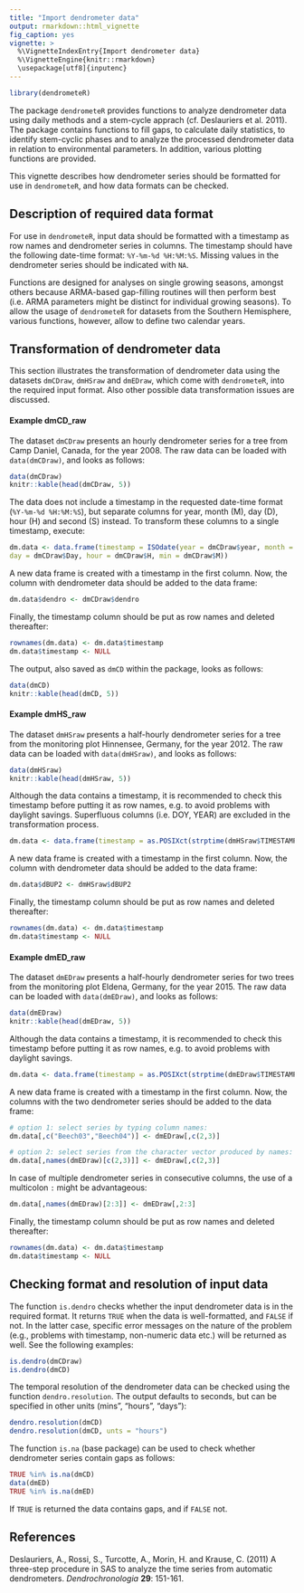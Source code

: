 ```yaml
---
title: "Import dendrometer data"
output: rmarkdown::html_vignette
fig_caption: yes
vignette: >
  %\VignetteIndexEntry{Import dendrometer data}
  %\VignetteEngine{knitr::rmarkdown}
  \usepackage[utf8]{inputenc}
---
```


```r
library(dendrometeR)
```

The package `dendrometeR` provides functions to analyze dendrometer data using daily methods and a stem-cycle apprach (cf. Deslauriers et al. 2011). The package contains functions to fill gaps, to calculate daily statistics, to identify stem-cyclic phases and to analyze the processed dendrometer data in relation to environmental parameters. In addition, various plotting functions are provided.

This vignette describes how dendrometer series should be formatted for use in `dendrometeR`, and how data formats can be checked.

## Description of required data format

For use in `dendrometeR`, input data should be formatted with a timestamp as row names and dendrometer series in columns. The timestamp should have the following date-time format: `%Y-%m-%d %H:%M:%S`. Missing values in the dendrometer series should be indicated with `NA`.

Functions are designed for analyses on single growing seasons, amongst others because ARMA-based gap-filling routines will then perform best (i.e. ARMA parameters might be distinct for individual growing seasons). To allow the usage of `dendrometeR` for datasets from the Southern Hemisphere, various functions, however, allow to define two calendar years.


## Transformation of dendrometer data
This section illustrates the transformation of dendrometer data using the datasets `dmCDraw`, `dmHSraw` and `dmEDraw`, which come with `dendrometeR`, into the required input format. Also other possible data transformation issues are discussed.


#### Example dmCD_raw
The dataset `dmCDraw` presents an hourly dendrometer series for a \emph{Picea mariana} tree from Camp Daniel, Canada, for the year 2008. The raw data can be loaded with `data(dmCDraw)`, and looks as follows:

```r
data(dmCDraw)
knitr::kable(head(dmCDraw, 5))
```

The data does not include a timestamp in the requested date-time format (`%Y-%m-%d %H:%M:%S`), but separate columns for year, month (M), day (D), hour (H) and second (S) instead. To transform these columns to a single timestamp, execute:

```r
dm.data <- data.frame(timestamp = ISOdate(year = dmCDraw$year, month = dmCDraw$Month,
day = dmCDraw$Day, hour = dmCDraw$H, min = dmCDraw$M))
```

A new data frame is created with a timestamp in the first column. Now, the column with dendrometer data should be added to the data frame:

```r
dm.data$dendro <- dmCDraw$dendro
```

Finally, the timestamp column should be put as row names and deleted thereafter:

```r
rownames(dm.data) <- dm.data$timestamp
dm.data$timestamp <- NULL
```

The output, also saved as `dmCD` within the package, looks as follows:

```r
data(dmCD)
knitr::kable(head(dmCD, 5))
```


#### Example dmHS_raw
The dataset `dmHSraw` presents a half-hourly dendrometer series for a \emph{Fagus sylvatica} tree from the monitoring plot Hinnensee, Germany, for the year 2012. The raw data can be loaded with `data(dmHSraw)`, and looks as follows:

```r
data(dmHSraw)
knitr::kable(head(dmHSraw, 5))
```

Although the data contains a timestamp, it is recommended to check this timestamp before putting it as row names, e.g. to avoid problems with daylight savings. Superfluous columns (i.e. DOY, YEAR) are excluded in the transformation process.

```r
dm.data <- data.frame(timestamp = as.POSIXct(strptime(dmHSraw$TIMESTAMP, '%Y-%m-%d %H:%M:%S'), tz = "GMT"))
```

A new data frame is created with a timestamp in the first column. Now, the column with dendrometer data should be added to the data frame:

```r
dm.data$dBUP2 <- dmHSraw$dBUP2
```

Finally, the timestamp column should be put as row names and deleted thereafter:

```r
rownames(dm.data) <- dm.data$timestamp
dm.data$timestamp <- NULL
```


#### Example dmED_raw
The dataset `dmEDraw` presents a half-hourly dendrometer series for two \emph{Fagus sylvatica} trees from the monitoring plot Eldena, Germany, for the year 2015. The raw data can be loaded with `data(dmEDraw)`, and looks as follows:

```r
data(dmEDraw)
knitr::kable(head(dmEDraw, 5))
```

Although the data contains a timestamp, it is recommended to check this timestamp before putting it as row names, e.g. to avoid problems with daylight savings.

```r
dm.data <- data.frame(timestamp = as.POSIXct(strptime(dmEDraw$TIMESTAMP, '%Y-%m-%d %H:%M:%S'), tz = "GMT"))
```

A new data frame is created with a timestamp in the first column. Now, the columns with the two dendrometer series should be added to the data frame:

```r
# option 1: select series by typing column names:
dm.data[,c("Beech03","Beech04")] <- dmEDraw[,c(2,3)]

# option 2: select series from the character vector produced by names:
dm.data[,names(dmEDraw)[c(2,3)]] <- dmEDraw[,c(2,3)]
```

In case of multiple dendrometer series in consecutive columns, the use of a multicolon `:` might be advantageous:

```r
dm.data[,names(dmEDraw)[2:3]] <- dmEDraw[,2:3]
```

Finally, the timestamp column should be put as row names and deleted thereafter:

```r
rownames(dm.data) <- dm.data$timestamp
dm.data$timestamp <- NULL
```

## Checking format and resolution of input data
The function `is.dendro` checks whether the input dendrometer data is in the required format. It returns `TRUE` when the data is well-formatted, and `FALSE` if not. In the latter case, specific error messages on the nature of the problem (e.g., problems with timestamp, non-numeric data etc.) will be returned as well. See the following examples:

```r
is.dendro(dmCDraw)
is.dendro(dmCD)
```

The temporal resolution of the dendrometer data can be checked using the function `dendro.resolution`. The output defaults to seconds, but can be specified in other units (mins", "hours", "days"):

```r
dendro.resolution(dmCD)
dendro.resolution(dmCD, unts = "hours")
```

The function `is.na` (base package) can be used to check whether dendrometer series contain gaps as follows:

```r
TRUE %in% is.na(dmCD)
data(dmED)
TRUE %in% is.na(dmED)
```

If `TRUE` is returned the data contains gaps, and if `FALSE` not. 

## References

Deslauriers, A., Rossi, S., Turcotte, A., Morin, H. and Krause, C. (2011) A three-step procedure in SAS to analyze the time series from automatic dendrometers. *Dendrochronologia* **29**: 151-161.
